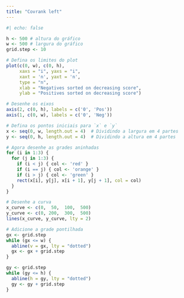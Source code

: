 ```yaml
---
title: "Covrank left"
---
```



```r
#| echo: false

h <- 500 # altura do gráfico
w <- 500 # largura do gráfico
grid.step <- 10

# Defina os limites do plot
plot(c(0, w), c(0, h),  
     xaxs = "i", yaxs = "i",
     xaxt = 'n', yaxt = 'n',
     type = "n",
     xlab = "Negatives sorted on decreasing score", 
     ylab = "Positives sorted on decreasing score")

# Desenhe os eixos
axis(2, c(0, h), labels = c('0', 'Pos'))
axis(1, c(0, w), labels = c('0', 'Neg'))

# Defina os pontos iniciais para `x` e `y`
x <- seq(0, w, length.out = 4)  # Dividindo a largura em 4 partes
y <- seq(0, h, length.out = 4)  # Dividindo a altura em 4 partes

# Agora desenhe as grades aninhadas
for (i in 1:3) {
  for (j in 1:3) {
    if (i < j) { col <- 'red' }
    if (i == j) { col <- 'orange' }
    if (i > j) { col <- 'green' }
    rect(x[i], y[j], x[i + 1], y[j + 1], col = col)
  }
}

# Desenhe a curva
x_curve <- c(0,  50,  100,  500)
y_curve <- c(0, 200,  300,  500)
lines(x_curve, y_curve, lty = 2)

# Adicione a grade pontilhada
gx <- grid.step
while (gx <= w) {
  abline(v = gx, lty = "dotted")
  gx <- gx + grid.step
}

gy <- grid.step
while (gy <= h) {
  abline(h = gy, lty = "dotted")
  gy <- gy + grid.step
}


```